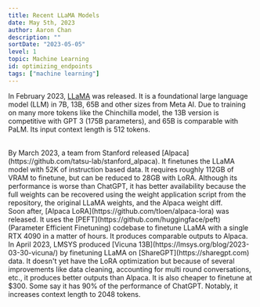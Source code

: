 ```yaml
---
title: Recent LLaMA Models
date: May 5th, 2023
author: Aaron Chan
description: ""
sortDate: "2023-05-05"
level: 1
topic: Machine Learning
id: optimizing_endpoints
tags: ["machine learning"]
---
```


In February 2023, [LLaMA](https://github.com/facebookresearch/llama) was released. It is a foundational large language model (LLM) in 7B, 13B, 65B and other sizes from Meta AI. Due to training on many more tokens like the Chinchilla model, the 13B version is
competitive with GPT 3 (175B parameters), and 65B is comparable with PaLM. Its input context length is 512 tokens.

<br />
By March 2023, a team from Stanford released [Alpaca](https://github.com/tatsu-lab/stanford_alpaca). It finetunes the LLaMA model with 52K of instruction based data. It requires roughly 112GB of VRAM to finetune, but can be reduced to 28GB with LoRA.
Although its performance is worse than ChatGPT, it has better availability because the full weights can be recovered using the weight application script from the repository, the original LLaMA weights, and the Alpaca weight diff.

<br />
Soon after, [Alpaca LoRA](https://github.com/tloen/alpaca-lora) was released. It uses the [PEFT](https://github.com/huggingface/peft) (Parameter Efficient Finetuning) codebase to finetune LLaMA with a single RTX 4090 in a matter of hours. It produces comparable outputs to Alpaca.

<br />
In April 2023, LMSYS produced [Vicuna 13B](https://lmsys.org/blog/2023-03-30-vicuna/) by finetuning LLaMA on [ShareGPT](https://sharegpt.com) data. It doesn't yet have the LoRA optimization but because of several improvements like data cleaning, accounting for multi round conversations, etc.,
it produces better outputs than Alpaca. It is also cheaper to finetune at $300. Some say it has 90% of the performance of ChatGPT. Notably, it increases context length to 2048 tokens.